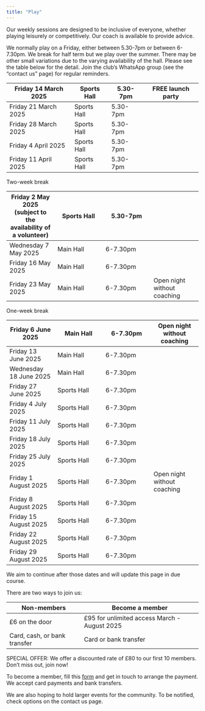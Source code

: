 ```yaml
---
title: "Play"
---
```


Our weekly sessions are designed to be inclusive of everyone, whether playing leisurely or competitively. Our coach is available to provide advice.

We normally play on a Friday, either between 5.30-7pm or between 6-7.30pm. We break for half term but we play over the summer. There may be other small variations due to the varying availability of the hall. Please see the table below for the detail. Join the club's WhatsApp group (see the "contact us" page) for regular reminders.

| Friday 14 March 2025 | Sports Hall | 5.30-7pm | FREE launch party |
| -------- | -------- | -------- | -------- |
| Friday 21 March 2025 | Sports Hall | 5.30-7pm |
| Friday 28 March 2025 | Sports Hall | 5.30-7pm |
| Friday 4 April 2025 | Sports Hall | 5.30-7pm |
| Friday 11 April 2025 | Sports Hall | 5.30-7pm |

Two-week break

| Friday 2 May 2025 (subject to the availability of a volunteer) | Sports Hall | 5.30-7pm |
| -------- | -------- | -------- | -------- |
| Wednesday 7 May 2025 | Main Hall | 6-7.30pm |
| Friday 16 May 2025 | Main Hall | 6-7.30pm |
| Friday 23 May 2025 | Main Hall | 6-7.30pm | Open night without coaching |

One-week break

| Friday 6 June 2025 | Main Hall | 6-7.30pm | Open night without coaching |
| -------- | -------- | -------- | -------- |
| Friday 13 June 2025 | Main Hall | 6-7.30pm |
| Wednesday 18 June 2025 | Main Hall | 6-7.30pm |
| Friday 27 June 2025 | Sports Hall | 6-7.30pm |
| Friday 4 July 2025 | Sports Hall | 6-7.30pm |
| Friday 11 July 2025 | Sports Hall | 6-7.30pm |
| Friday 18 July 2025 | Sports Hall | 6-7.30pm |
| Friday 25 July 2025 | Sports Hall | 6-7.30pm |
| Friday 1 August 2025 | Sports Hall | 6-7.30pm | Open night without coaching |
| Friday 8 August 2025 | Sports Hall | 6-7.30pm |
| Friday 15 August 2025 | Sports Hall | 6-7.30pm |
| Friday 22 August 2025 | Sports Hall | 6-7.30pm |
| Friday 29 August 2025 | Sports Hall | 6-7.30pm |

We aim to continue after those dates and will update this page in due course.

There are two ways to join us:

| Non-members  | Become a member |
| -------- | ------- |
| £6 on the door  | £95 for unlimited access March - August 2025 |
| Card, cash, or bank transfer | Card or bank transfer |


SPECIAL OFFER: We offer a discounted rate of £80 to our first 10 members. Don’t miss out, join now! 

To become a member, fill this [form](https://docs.google.com/forms/d/e/1FAIpQLSeElvgpaoJbczteYr2RKx2OMc3yo-FwpwUwaxU0pzclbHrW2A/viewform?usp=sf_link) and get in touch to arrange the payment. We accept card payments and bank transfers.

We are also hoping to hold larger events for the community. To be notified, check options on the contact us page.
